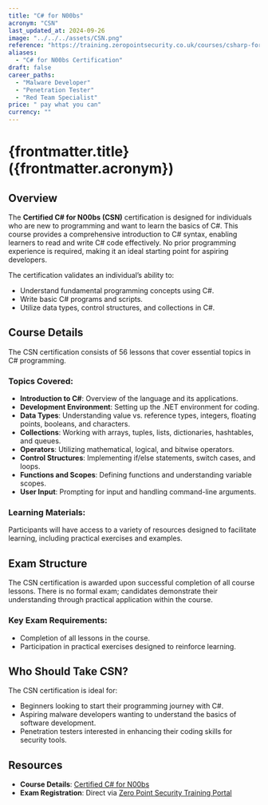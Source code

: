 ```yaml
---
title: "C# for N00bs"
acronym: "CSN"
last_updated_at: 2024-09-26
image: "../../../assets/CSN.png"
reference: "https://training.zeropointsecurity.co.uk/courses/csharp-for-n00bs"
aliases:
  - "C# for N00bs Certification"
draft: false
career_paths:
  - "Malware Developer"
  - "Penetration Tester"
  - "Red Team Specialist"
price: " pay what you can"
currency: ""
---
```


# {frontmatter.title} ({frontmatter.acronym})

## Overview

The **Certified C# for N00bs (CSN)** certification is designed for individuals who are new to programming and want to
learn the basics of C#. This course provides a comprehensive introduction to C# syntax, enabling learners to read and
write C# code effectively. No prior programming experience is required, making it an ideal starting point for aspiring
developers.

The certification validates an individual’s ability to:

- Understand fundamental programming concepts using C#.
- Write basic C# programs and scripts.
- Utilize data types, control structures, and collections in C#.

## Course Details

The CSN certification consists of 56 lessons that cover essential topics in C# programming.

### Topics Covered:

- **Introduction to C#**: Overview of the language and its applications.
- **Development Environment**: Setting up the .NET environment for coding.
- **Data Types**: Understanding value vs. reference types, integers, floating points, booleans, and characters.
- **Collections**: Working with arrays, tuples, lists, dictionaries, hashtables, and queues.
- **Operators**: Utilizing mathematical, logical, and bitwise operators.
- **Control Structures**: Implementing if/else statements, switch cases, and loops.
- **Functions and Scopes**: Defining functions and understanding variable scopes.
- **User Input**: Prompting for input and handling command-line arguments.

### Learning Materials:

Participants will have access to a variety of resources designed to facilitate learning, including practical exercises
and examples.

## Exam Structure

The CSN certification is awarded upon successful completion of all course lessons. There is no formal exam; candidates
demonstrate their understanding through practical application within the course.

### Key Exam Requirements:

- Completion of all lessons in the course.
- Participation in practical exercises designed to reinforce learning.

## Who Should Take CSN?

The CSN certification is ideal for:

- Beginners looking to start their programming journey with C#.
- Aspiring malware developers wanting to understand the basics of software development.
- Penetration testers interested in enhancing their coding skills for security tools.

## Resources

- **Course Details**: [Certified C# for N00bs](https://training.zeropointsecurity.co.uk/courses/csharp-for-n00bs)
- **Exam Registration**: Direct via [Zero Point Security Training Portal](https://training.zeropointsecurity.co.uk/)